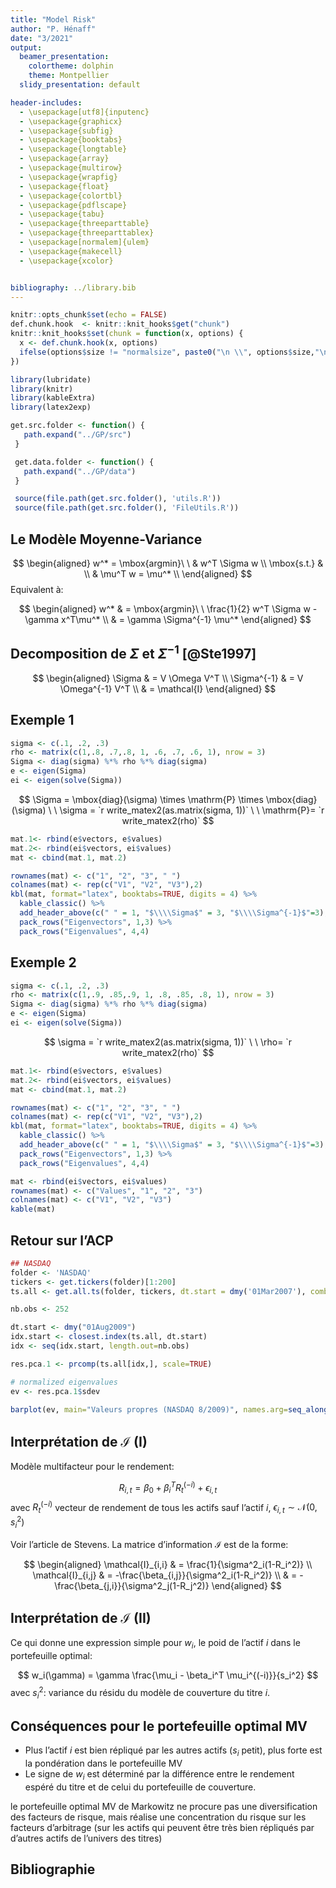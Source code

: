 ```yaml
---
title: "Model Risk"
author: "P. Hénaff"
date: "3/2021"
output:
  beamer_presentation:
    colortheme: dolphin
    theme: Montpellier
  slidy_presentation: default

header-includes:
  - \usepackage[utf8]{inputenc}
  - \usepackage{graphicx}
  - \usepackage{subfig}
  - \usepackage{booktabs}
  - \usepackage{longtable}
  - \usepackage{array}
  - \usepackage{multirow}
  - \usepackage{wrapfig}
  - \usepackage{float}
  - \usepackage{colortbl}
  - \usepackage{pdflscape}
  - \usepackage{tabu}
  - \usepackage{threeparttable}
  - \usepackage{threeparttablex}
  - \usepackage[normalem]{ulem}
  - \usepackage{makecell}
  - \usepackage{xcolor}


bibliography: ../library.bib
---
```


```r
knitr::opts_chunk$set(echo = FALSE)
def.chunk.hook  <- knitr::knit_hooks$get("chunk")
knitr::knit_hooks$set(chunk = function(x, options) {
  x <- def.chunk.hook(x, options)
  ifelse(options$size != "normalsize", paste0("\n \\", options$size,"\n\n", x, "\n\n \\normalsize"), x)
})
```

```r
library(lubridate)
library(knitr)
library(kableExtra)
library(latex2exp)

get.src.folder <- function() {
   path.expand("../GP/src")
 }

 get.data.folder <- function() {
   path.expand("../GP/data")
 }

 source(file.path(get.src.folder(), 'utils.R'))
 source(file.path(get.src.folder(), 'FileUtils.R'))
```

## Le Modèle Moyenne-Variance

$$
\begin{aligned}
    w^* = \mbox{argmin}\ \  &  w^T \Sigma w \\
    \mbox{s.t.} & \\
    & \mu^T w = \mu^* \\
\end{aligned}
$$
Equivalent à:

$$
\begin{aligned}
w^* & = \mbox{argmin}\ \   \frac{1}{2} w^T \Sigma w - \gamma x^T\mu^* \\
& = \gamma \Sigma^{-1} \mu^*
\end{aligned}
$$

## Decomposition de $\Sigma$ et $\Sigma^{-1}$ [@Ste1997]

$$
\begin{aligned}
\Sigma & = V \Omega V^T \\
\Sigma^{-1} & = V \Omega^{-1} V^T \\
& = \mathcal{I}
\end{aligned}
$$



## Exemple 1

```r
sigma <- c(.1, .2, .3)
rho <- matrix(c(1,.8, .7,.8, 1, .6, .7, .6, 1), nrow = 3)
Sigma <- diag(sigma) %*% rho %*% diag(sigma)
e <- eigen(Sigma)
ei <- eigen(solve(Sigma))
```

$$
\Sigma = \mbox{diag}(\sigma) \times \mathrm{P} \times \mbox{diag}(\sigma) \ \ \sigma = `r write_matex2(as.matrix(sigma, 1))` \ \ \mathrm{P}= `r write_matex2(rho)`
$$


```r
mat.1<- rbind(e$vectors, e$values)
mat.2<- rbind(ei$vectors, ei$values)
mat <- cbind(mat.1, mat.2)

rownames(mat) <- c("1", "2", "3", " ")
colnames(mat) <- rep(c("V1", "V2", "V3"),2)
kbl(mat, format="latex", booktabs=TRUE, digits = 4) %>%
  kable_classic() %>%
  add_header_above(c(" " = 1, "$\\\\Sigma$" = 3, "$\\\\Sigma^{-1}$"=3), escape=F) %>%
  pack_rows("Eigenvectors", 1,3) %>%
  pack_rows("Eigenvalues", 4,4)
```
## Exemple 2

```r
sigma <- c(.1, .2, .3)
rho <- matrix(c(1,.9, .85,.9, 1, .8, .85, .8, 1), nrow = 3)
Sigma <- diag(sigma) %*% rho %*% diag(sigma)
e <- eigen(Sigma)
ei <- eigen(solve(Sigma))
```

$$
\sigma = `r write_matex2(as.matrix(sigma, 1))` \ \ \rho= `r write_matex2(rho)`
$$


```r
mat.1<- rbind(e$vectors, e$values)
mat.2<- rbind(ei$vectors, ei$values)
mat <- cbind(mat.1, mat.2)

rownames(mat) <- c("1", "2", "3", " ")
colnames(mat) <- rep(c("V1", "V2", "V3"),2)
kbl(mat, format="latex", booktabs=TRUE, digits = 4) %>%
  kable_classic() %>%
  add_header_above(c(" " = 1, "$\\\\Sigma$" = 3, "$\\\\Sigma^{-1}$"=3), escape=F) %>%
  pack_rows("Eigenvectors", 1,3) %>%
  pack_rows("Eigenvalues", 4,4)
```


```r
mat <- rbind(ei$vectors, ei$values)
rownames(mat) <- c("Values", "1", "2", "3")
colnames(mat) <- c("V1", "V2", "V3")
kable(mat)
```

## Retour sur l'ACP

```r
## NASDAQ
folder <- 'NASDAQ'
tickers <- get.tickers(folder)[1:200]
ts.all <- get.all.ts(folder, tickers, dt.start = dmy('01Mar2007'), combine = TRUE)
```

```r
nb.obs <- 252

dt.start <- dmy("01Aug2009")
idx.start <- closest.index(ts.all, dt.start)
idx <- seq(idx.start, length.out=nb.obs)

res.pca.1 <- prcomp(ts.all[idx,], scale=TRUE)

# normalized eigenvalues
ev <- res.pca.1$sdev
```

```r
barplot(ev, main="Valeurs propres (NASDAQ 8/2009)", names.arg=seq_along(ev), ylim=range(pretty(c(0, ev))))
```

## Interprétation de $\mathcal{I}$  (I)

Modèle multifacteur pour le rendement:

$$
R_{i,t} = \beta_0 + \beta_i^T R_t^{(-i)} + \epsilon_{i,t}
$$
avec $R_t^{(-i)}$ vecteur de rendement de tous les actifs sauf l'actif $i$, $\epsilon_{i,t} \sim \mathcal{N}(0, s_i^2)$

Voir l'article de Stevens. La matrice d'information $\mathcal{I}$ est de la forme:

$$
\begin{aligned}
\mathcal{I}_{i,i} & = \frac{1}{\sigma^2_i(1-R_i^2)} \\
\mathcal{I}_{i,j} & = -\frac{\beta_{i,j}}{\sigma^2_i(1-R_i^2)} \\
 & = -\frac{\beta_{j,i}}{\sigma^2_j(1-R_j^2)}
 \end{aligned}
$$


## Interprétation de $\mathcal{I}$ (II)

Ce qui donne une expression simple pour $w_i$, le poid de l'actif $i$ dans le portefeuille optimal:

$$
 w_i(\gamma) = \gamma \frac{\mu_i - \beta_i^T \mu_i^{(-i)}}{s_i^2}
$$
avec $s_i^2$: variance du résidu du modèle de couverture du titre $i$.


## Conséquences pour le portefeuille optimal MV

- Plus l'actif $i$ est bien répliqué par les autres actifs ($s_i$ petit), plus forte est la pondération dans le portefeuille MV
- Le signe de $w_i$ est déterminé par la différence entre le rendement espéré du titre et de celui du portefeuille de couverture.

le portefeuille optimal MV de Markowitz ne procure pas une diversification des facteurs de risque, mais réalise une concentration du risque sur les facteurs d'arbitrage (sur les actifs qui peuvent être très bien répliqués par d'autres actifs de l'univers des titres)

## Bibliographie

